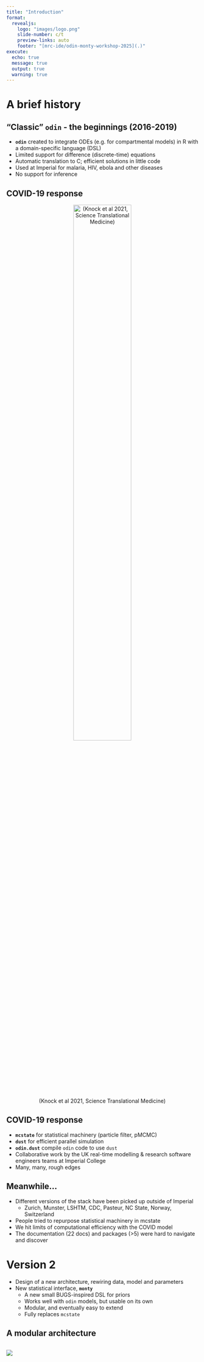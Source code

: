 ```yaml
---
title: "Introduction"
format:
  revealjs:
    logo: "images/logo.png"
    slide-number: c/t
    preview-links: auto
    footer: "[mrc-ide/odin-monty-workshop-2025](.)"
execute:
  echo: true
  message: true
  output: true
  warning: true
---
```


# A brief history

## "Classic" `odin` - the beginnings (2016-2019)

- **`odin`** created to integrate ODEs (e.g. for compartmental models) in R with a domain-specific language (DSL)
- Limited support for difference (discrete-time) equations
- Automatic translation to C; efficient solutions in little code
- Used at Imperial for malaria, HIV, ebola and other diseases
- No support for inference

## COVID-19 response

::: {style="text-align:center"}
![(Knock et al 2021, Science Translational Medicine)](images/knock.jpeg){width=60%}
:::

## COVID-19 response

- **`mcstate`** for statistical machinery (particle filter, pMCMC)
- **`dust`** for efficient parallel simulation
- **`odin.dust`** compile `odin` code to use `dust`
- Collaborative work by the UK real-time modelling & research software engineers teams at Imperial College
- Many, many, rough edges

## Meanwhile...

* Different versions of the stack have been picked up outside of Imperial
  - Zurich, Munster, LSHTM, CDC, Pasteur, NC State, Norway, Switzerland
* People tried to repurpose statistical machinery in mcstate
* We hit limits of computational efficiency with the COVID model
* The documentation (22 docs) and packages (>5) were hard to navigate and discover

# Version 2

- Design of a new architecture, rewiring data, model and parameters
- New statistical interface, **`monty`**
  - A new small BUGS-inspired DSL for priors
  - Works well with `odin` models, but usable on its own
  - Modular, and eventually easy to extend
  - Fully replaces `mcstate`

## A modular architecture

::::: columns
::: {.column width="60%"}
![](images/dependencies_odin_monty.png)
:::

::: {.column width="40%"}
:::

:::::
